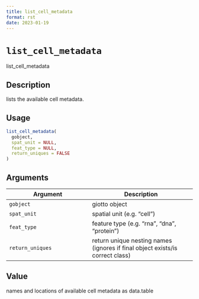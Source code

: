 ```yaml
--- 
title: list_cell_metadata 
format: rst 
date: 2023-01-19 
--- 
```

# `list_cell_metadata`

list_cell_metadata


## Description

lists the available cell metadata.


## Usage

```r
list_cell_metadata(
  gobject,
  spat_unit = NULL,
  feat_type = NULL,
  return_uniques = FALSE
)
```


## Arguments

Argument      |Description
------------- |----------------
`gobject`     |     giotto object
`spat_unit`     |     spatial unit (e.g. "cell")
`feat_type`     |     feature type (e.g. "rna", "dna", "protein")
`return_uniques`     |     return unique nesting names (ignores if final object exists/is correct class)


## Value

names and locations of available cell metadata as data.table


